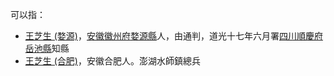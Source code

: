 '''{{PAGENAME}}'''可以指：
* [[王芝生_(婺源)|王芝生 (婺源)]]，[[安徽|安徽]][[徽州府|徽州府]][[婺源縣|婺源縣]]人，由通判，道光十七年六月署[[四川|四川]][[順慶府|順慶府]][[岳池縣|岳池縣]]知縣
* [[王芝生_(合肥)|王芝生 (合肥)]]，安徽合肥人。澎湖水師鎮總兵

{{Disambiguation|Z|Cat=三字王姓人名消歧义}}